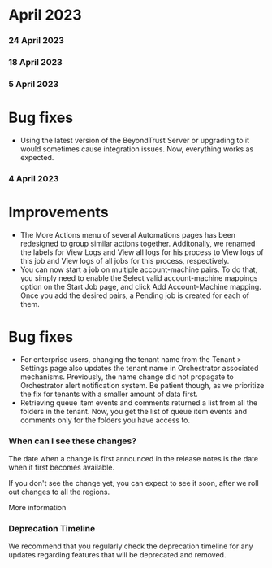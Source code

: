 ﻿# April 2023


### 24 April 2023




### 18 April 2023




### 5 April 2023

# Bug fixes

* Using the latest version of the BeyondTrust Server or upgrading to it would sometimes cause integration issues. Now, everything works as expected.


### 4 April 2023

# Improvements

* The More Actions menu of several Automations pages has been redesigned to group similar actions together. Additonally, we renamed the labels for View Logs and View all logs for his process to View logs of this job and View logs of all jobs for this process, respectively.
* You can now start a job on multiple account-machine pairs. To do that, you simply need to enable the Select valid account-machine mappings option on the Start Job page, and click Add Account-Machine mapping. Once you add the desired pairs, a Pending job is created for each of them.

# Bug fixes

* For enterprise users, changing the tenant name from the Tenant > Settings page also updates the tenant name in Orchestrator associated mechanisms. Previously, the name change did not propagate to Orchestrator alert notification system. Be patient though, as we prioritize the fix for tenants with a smaller amount of data first.
* Retrieving queue item events and comments returned a list from all the folders in the tenant. Now, you get the list of queue item events and comments only for the folders you have access to.


### When can I see these changes?

The date when a change is first announced in the release notes is the date when it first becomes available.

If you don't see the change yet, you can expect to see it soon, after we roll out changes to all the regions.

More information


### Deprecation Timeline

We recommend that you regularly check the deprecation timeline for any updates regarding features that will be deprecated and removed.

